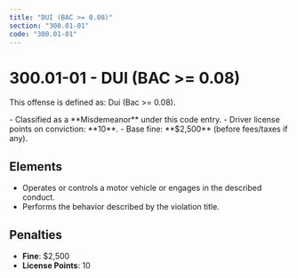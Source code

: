 ```yaml
---
title: "DUI (BAC >= 0.08)"
section: "300.01-01"
code: "300.01-01"
---
```





# 300.01-01 - DUI (BAC &gt;= 0.08)

This offense is defined as: Dui (Bac &gt;= 0.08).

<Aside type="caution" title="Charge Type: Misdemeanor">
- Classified as a **Misdemeanor** under this code entry.
- Driver license points on conviction: **10**.
- Base fine: **$2,500** (before fees/taxes if any).
</Aside>

## Elements
- Operates or controls a motor vehicle or engages in the described conduct.
- Performs the behavior described by the violation title.

## Penalties
- **Fine**: $2,500
- **License Points**: 10
